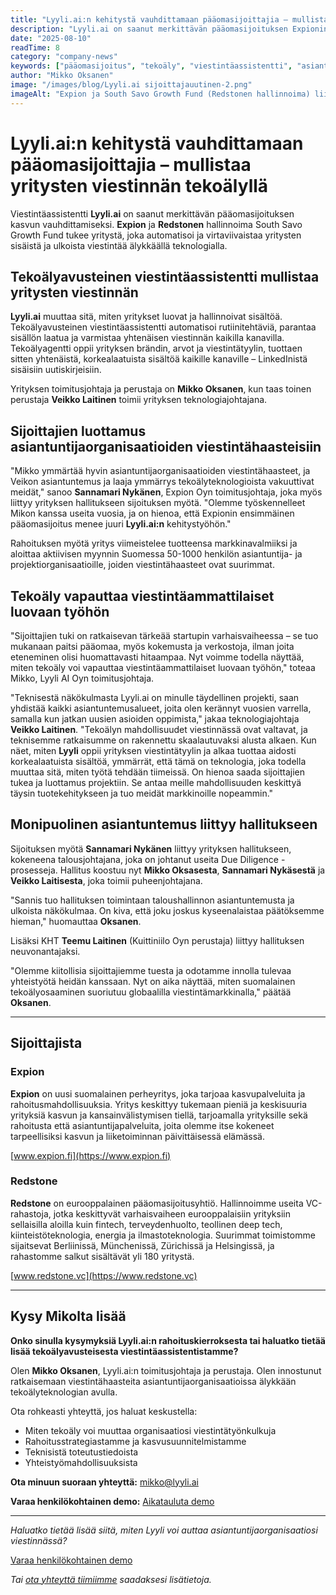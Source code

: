 ```yaml
---
title: "Lyyli.ai:n kehitystä vauhdittamaan pääomasijoittajia – mullistaa yritysten viestinnän tekoälyllä"
description: "Lyyli.ai on saanut merkittävän pääomasijoituksen Expionin ja Redstonen hallinnoiman South Savo Growth Fundin tukemana. Sijoitus vauhdittaa tekoälyavusteisen viestintäassistentin kehitystä ja markkinointia."
date: "2025-08-10"
readTime: 8
category: "company-news"
keywords: ["pääomasijoitus", "tekoäly", "viestintäassistentti", "asiantuntijaorganisaatio", "startup", "rahoitus", "Expion", "Redstone"]
author: "Mikko Oksanen"
image: "/images/blog/Lyyli.ai sijoittajauutinen-2.png"
imageAlt: "Expion ja South Savo Growth Fund (Redstonen hallinnoima) liittyvät Lyyli.ai:n matkaan."
---
```


# Lyyli.ai:n kehitystä vauhdittamaan pääomasijoittajia – mullistaa yritysten viestinnän tekoälyllä

Viestintäassistentti **Lyyli.ai** on saanut merkittävän pääomasijoituksen kasvun vauhdittamiseksi. **Expion** ja **Redstonen** hallinnoima South Savo Growth Fund tukee yritystä, joka automatisoi ja virtaviivaistaa yritysten sisäistä ja ulkoista viestintää älykkäällä teknologialla.

## Tekoälyavusteinen viestintäassistentti mullistaa yritysten viestinnän

**Lyyli.ai** muuttaa sitä, miten yritykset luovat ja hallinnoivat sisältöä. Tekoälyavusteinen viestintäassistentti automatisoi rutiinitehtäviä, parantaa sisällön laatua ja varmistaa yhtenäisen viestinnän kaikilla kanavilla. Tekoälyagentti oppii yrityksen brändin, arvot ja viestintätyylin, tuottaen sitten yhtenäistä, korkealaatuista sisältöä kaikille kanaville – LinkedInistä sisäisiin uutiskirjeisiin.

Yrityksen toimitusjohtaja ja perustaja on **Mikko Oksanen**, kun taas toinen perustaja **Veikko Laitinen** toimii yrityksen teknologiajohtajana.

## Sijoittajien luottamus asiantuntijaorganisaatioiden viestintähaasteisiin

"Mikko ymmärtää hyvin asiantuntijaorganisaatioiden viestintähaasteet, ja Veikon asiantuntemus ja laaja ymmärrys tekoälyteknologioista vakuuttivat meidät," sanoo **Sannamari Nykänen**, Expion Oyn toimitusjohtaja, joka myös liittyy yrityksen hallitukseen sijoituksen myötä. "Olemme työskennelleet Mikon kanssa useita vuosia, ja on hienoa, että Expionin ensimmäinen pääomasijoitus menee juuri **Lyyli.ai:n** kehitystyöhön."

Rahoituksen myötä yritys viimeistelee tuotteensa markkinavalmiiksi ja aloittaa aktiivisen myynnin Suomessa 50-1000 henkilön asiantuntija- ja projektiorganisaatioille, joiden viestintähaasteet ovat suurimmat.

## Tekoäly vapauttaa viestintäammattilaiset luovaan työhön

"Sijoittajien tuki on ratkaisevan tärkeää startupin varhaisvaiheessa – se tuo mukanaan paitsi pääomaa, myös kokemusta ja verkostoja, ilman joita eteneminen olisi huomattavasti hitaampaa. Nyt voimme todella näyttää, miten tekoäly voi vapauttaa viestintäammattilaiset luovaan työhön," toteaa Mikko, Lyyli AI Oyn toimitusjohtaja.

"Teknisestä näkökulmasta Lyyli.ai on minulle täydellinen projekti, saan yhdistää kaikki asiantuntemusalueet, joita olen kerännyt vuosien varrella, samalla kun jatkan uusien asioiden oppimista," jakaa teknologiajohtaja **Veikko Laitinen**. "Tekoälyn mahdollisuudet viestinnässä ovat valtavat, ja teknisemme ratkaisumme on rakennettu skaalautuvaksi alusta alkaen. Kun näet, miten **Lyyli** oppii yrityksen viestintätyylin ja alkaa tuottaa aidosti korkealaatuista sisältöä, ymmärrät, että tämä on teknologia, joka todella muuttaa sitä, miten työtä tehdään tiimeissä. On hienoa saada sijoittajien tukea ja luottamus projektiin. Se antaa meille mahdollisuuden keskittyä täysin tuotekehitykseen ja tuo meidät markkinoille nopeammin."

## Monipuolinen asiantuntemus liittyy hallitukseen

Sijoituksen myötä **Sannamari Nykänen** liittyy yrityksen hallitukseen, kokeneena talousjohtajana, joka on johtanut useita Due Diligence -prosesseja. Hallitus koostuu nyt **Mikko Oksasesta**, **Sannamari Nykäsestä** ja **Veikko Laitisesta**, joka toimii puheenjohtajana.

"Sannis tuo hallituksen toimintaan taloushallinnon asiantuntemusta ja ulkoista näkökulmaa. On kiva, että joku joskus kyseenalaistaa päätöksemme hieman," huomauttaa **Oksanen**.

Lisäksi KHT **Teemu Laitinen** (Kuittiniilo Oyn perustaja) liittyy hallituksen neuvonantajaksi.

"Olemme kiitollisia sijoittajiemme tuesta ja odotamme innolla tulevaa yhteistyötä heidän kanssaan. Nyt on aika näyttää, miten suomalainen tekoälyosaaminen suoriutuu globaalilla viestintämarkkinalla," päätää **Oksanen**.

---

## Sijoittajista

<div class="bg-gray-50 border-l-4 border-forest p-6 my-8 rounded-r-lg">

### Expion

**Expion** on uusi suomalainen perheyritys, joka tarjoaa kasvupalveluita ja rahoitusmahdollisuuksia. Yritys keskittyy tukemaan pieniä ja keskisuuria yrityksiä kasvun ja kansainvälistymisen tiellä, tarjoamalla yrityksille sekä rahoitusta että asiantuntijapalveluita, joita olemme itse kokeneet tarpeellisiksi kasvun ja liiketoiminnan päivittäisessä elämässä.

[www.expion.fi](https://www.expion.fi)

### Redstone

**Redstone** on eurooppalainen pääomasijoitusyhtiö. Hallinnoimme useita VC-rahastoja, jotka keskittyvät varhaisvaiheen eurooppalaisiin yrityksiin sellaisilla aloilla kuin fintech, terveydenhuolto, teollinen deep tech, kiinteistöteknologia, energia ja ilmastoteknologia. Suurimmat toimistomme sijaitsevat Berliinissä, Münchenissä, Zürichissä ja Helsingissä, ja rahastomme salkut sisältävät yli 180 yritystä.

[www.redstone.vc](https://www.redstone.vc)

</div>

---

## Kysy Mikolta lisää

<div class="bg-forest text-white p-8 my-8 rounded-xl shadow-soft">

**Onko sinulla kysymyksiä Lyyli.ai:n rahoituskierroksesta tai haluatko tietää lisää tekoälyavusteisesta viestintäassistentistamme?**

Olen **Mikko Oksanen**, Lyyli.ai:n toimitusjohtaja ja perustaja. Olen innostunut ratkaisemaan viestintähaasteita asiantuntijaorganisaatioissa älykkään tekoälyteknologian avulla.

Ota rohkeasti yhteyttä, jos haluat keskustella:

- Miten tekoäly voi muuttaa organisaatiosi viestintätyönkulkuja
- Rahoitusstrategiastamme ja kasvusuunnitelmistamme
- Teknisistä toteutustiedoista
- Yhteistyömahdollisuuksista

**Ota minuun suoraan yhteyttä:** [mikko@lyyli.ai](mailto:mikko@lyyli.ai)

**Varaa henkilökohtainen demo:** [Aikatauluta demo](https://lyyli.ai/demo)

</div>

---

*Haluatko tietää lisää siitä, miten Lyyli voi auttaa asiantuntijaorganisaatiosi viestinnässä?*

<div class="text-center my-8">

<a href="https://lyyli.ai/demo" class="inline-block bg-forest text-white font-semibold py-3 px-6 rounded-lg hover:bg-forest/90 transition-colors duration-200 shadow-soft">

Varaa henkilökohtainen demo

</a>

</div>

*Tai [ota yhteyttä tiimiimme](https://lyyli.ai/contact) saadaksesi lisätietoja.*

